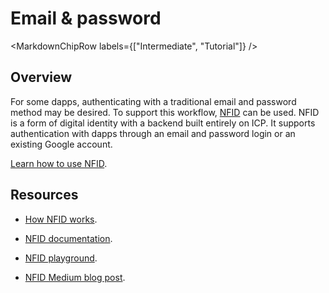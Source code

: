 
# Email & password

<MarkdownChipRow labels={["Intermediate", "Tutorial"]} />

## Overview

For some dapps, authenticating with a traditional email and password method may be desired. To support this workflow, [NFID](https://nfid.one/) can be used. NFID is a form of digital identity with a backend built entirely on ICP. It supports authentication with dapps through an email and password login or an existing Google account.

[Learn how to use NFID](nfid.mdx).

## Resources

- [How NFID works](https://docs.nfid.one/embed/how-it-works/overview).

- [NFID documentation](https://docs.nfid.one/embed/integration/quickstart).

- [NFID playground](https://playground.nfid.one/).

- [NFID Medium blog post](https://medium.com/dfinity/nfid-the-digital-identity-protocol-7d8a39f7ac85).